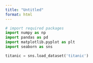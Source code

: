 ```yaml
---
title: "Untitled"
format: html
---
```


```python
# import required packages
import numpy as np
import pandas as pd
import matplotlib.pyplot as plt
import seaborn as sns
```


```python
titanic = sns.load_dataset('titanic')
```